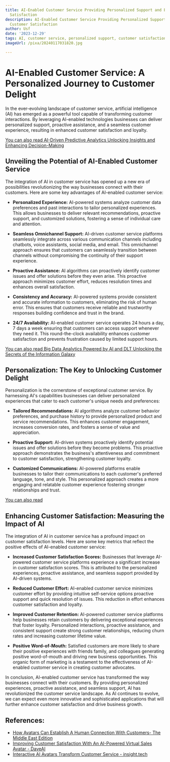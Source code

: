 ```yaml
---
title: AI-Enabled Customer Service Providing Personalized Support and Enhancing Customer
  Satisfaction
description: AI-Enabled Customer Service Providing Personalized Support and Enhancing
  Customer Satisfaction
author: Usf
date: '2023-12-29'
tags: AI, customer service, personalized support, customer satisfaction
imageUrl: /pixa/20240117031820.jpg

---
```

# AI-Enabled Customer Service: A Personalized Journey  to Customer Delight

In the ever-evolving  landscape of customer service, artificial intelligence (AI) has emerged as a powerful tool capable of transforming customer  interactions. By leveraging AI-enabled technologies businesses can deliver personalized  support, proactive  assistance,  and  a seamless customer experience, resulting in enhanced customer satisfaction and loyalty.

[You can  also read AI-Driven Predictive Analytics Unlocking Insights and Enhancing Decision-Making](AI-Driven%20Predictive%20Analytics%20Unlocking%20Insights%20and%20Enhancing%20Decision-Making)


## Unveiling the  Potential of  AI-Enabled Customer Service

The  integration of AI in customer service has opened up  a new era of  possibilities revolutionizing the way businesses connect with their customers. Here are some key advantages of AI-enabled customer service:

- **Personalized Experience:** AI-powered systems analyze customer data preferences and past  interactions to tailor personalized experiences. This allows businesses to deliver relevant recommendations, proactive support, and customized solutions, fostering a sense of individual care and attention.

- **Seamless Omnichannel  Support:** AI-driven customer service platforms seamlessly integrate across various communication channels including chatbots, voice assistants, social media, and email. This omnichannel approach ensures that  customers can seamlessly transition  between channels without compromising the continuity of their support experience.

- **Proactive Assistance:** AI algorithms can proactively identify customer issues and offer solutions before  they even arise. This proactive approach  minimizes customer  effort, reduces resolution times and enhances overall satisfaction.

-  **Consistency and Accuracy:** AI-powered systems provide consistent and accurate information to customers,  eliminating the risk of human error. This ensures that customers  receive reliable  and trustworthy responses building confidence and trust in the brand.

- **24/7 Availability:** AI-enabled customer  service operates 24 hours a day,  7 days a week ensuring  that customers can  access  support whenever they need it.  This round-the-clock availability  enhances customer satisfaction and prevents frustration caused  by limited support hours.

[You can also read  Big Data Analytics Powered by AI and DLT Unlocking the Secrets of the Information Galaxy](Big%20Data%20Analytics%20Powered%20by%20AI%20and%20DLT%20Unlocking%20the%20Secrets%20of%20the%20Information%20Galaxy)


## Personalization: The Key to Unlocking Customer Delight

Personalization is the cornerstone of exceptional customer service. By  harnessing AI's capabilities businesses can  deliver personalized experiences that cater to each customer's unique needs and preferences:

- **Tailored Recommendations:** AI  algorithms analyze customer behavior preferences, and purchase history to provide personalized product and service recommendations. This enhances customer engagement, increases conversion rates, and  fosters a sense of value and appreciation.

- **Proactive Support:** AI-driven systems proactively identify potential issues and offer solutions before they become problems. This proactive approach demonstrates the business's attentiveness and commitment to customer satisfaction, strengthening  customer loyalty.

- **Customized Communications:** AI-powered platforms enable businesses to tailor their communications to each customer's preferred  language, tone, and style. This personalized approach creates a more engaging  and relatable customer experience fostering stronger relationships and trust.

[You can also read ]()


## Enhancing Customer Satisfaction: Measuring the Impact of AI

The integration of AI in customer service has a  profound impact on customer  satisfaction  levels. Here are some  key metrics that reflect the positive  effects  of AI-enabled customer service:

-  **Increased  Customer  Satisfaction Scores:** Businesses that leverage AI-powered customer service platforms experience a significant increase in customer satisfaction scores.  This is attributed to the personalized experiences, proactive assistance, and seamless support provided  by  AI-driven systems.

- **Reduced Customer Effort:** AI-enabled customer service minimizes customer effort by providing intuitive self-service  options proactive support and quick resolution of issues. This reduction in effort enhances customer satisfaction and loyalty.

- **Improved Customer Retention:** AI-powered customer service platforms help businesses retain customers by  delivering exceptional  experiences that foster loyalty. Personalized interactions, proactive  assistance, and consistent support create strong customer relationships, reducing churn rates and increasing customer lifetime value.

-  **Positive Word-of-Mouth:**  Satisfied customers are more  likely to share their positive experiences with friends family, and  colleagues generating  positive word-of-mouth and driving new business opportunities. This organic form of marketing is a testament to the effectiveness of  AI-enabled customer service in creating customer advocates.

In conclusion,  AI-enabled customer service has transformed the way businesses connect with their customers. By  providing personalized experiences, proactive assistance, and seamless support, AI has  revolutionized the customer service landscape. As AI continues to evolve, we can expect  even more innovative and sophisticated applications that will further enhance customer satisfaction and drive business growth.

## References:
- [How Avatars Can Establish A Human Connection With Customers- The Middle East Edition](https://www.linkedin.com/pulse/how-avatars-can-establish-human-connection-customers-middle-east)
- [Improving Customer Satisfaction With An AI-Powered Virtual Sales Avatar - DaveAI](https://www.iamdave.ai/blog/improving-customer-satisfaction-with-an-ai-powered-virtual-sales-avatar/)
- [Interactive AI Avatars Transform Customer Service - insight.tech](https://www.insight.tech/retail/interactive-ai-avatars-transform-customer-service)
